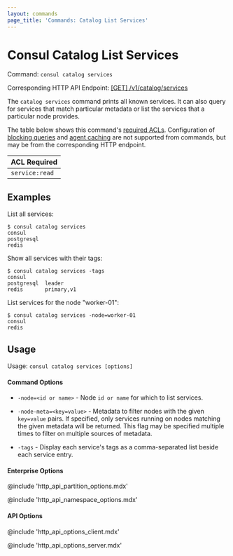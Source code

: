 ```yaml
---
layout: commands
page_title: 'Commands: Catalog List Services'
---
```


# Consul Catalog List Services

Command: `consul catalog services`

Corresponding HTTP API Endpoint: [\[GET\] /v1/catalog/services](/api-docs/catalog#list-services)

The `catalog services` command prints all known services. It can also query
for services that match particular metadata or list the services that a
particular node provides.

The table below shows this command's [required ACLs](/api#authentication). Configuration of
[blocking queries](/api-docs/features/blocking) and [agent caching](/api-docs/features/caching)
are not supported from commands, but may be from the corresponding HTTP endpoint.

| ACL Required   |
| -------------- |
| `service:read` |

## Examples

List all services:

```shell-session
$ consul catalog services
consul
postgresql
redis
```

Show all services with their tags:

```shell-session
$ consul catalog services -tags
consul
postgresql  leader
redis       primary,v1
```

List services for the node "worker-01":

```shell-session
$ consul catalog services -node=worker-01
consul
redis
```

## Usage

Usage: `consul catalog services [options]`

#### Command Options

- `-node=<id or name>` - Node `id or name` for which to list services.

- `-node-meta=<key=value>` - Metadata to filter nodes with the given
  `key=value` pairs. If specified, only services running on nodes matching the
  given metadata will be returned. This flag may be specified multiple times to
  filter on multiple sources of metadata.

- `-tags` - Display each service's tags as a comma-separated list beside each
  service entry.

#### Enterprise Options

@include 'http_api_partition_options.mdx'

@include 'http_api_namespace_options.mdx'

#### API Options

@include 'http_api_options_client.mdx'

@include 'http_api_options_server.mdx'
